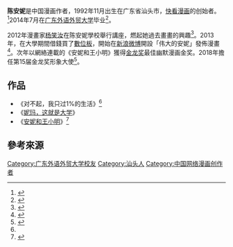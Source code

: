 '''陈安妮'''是中国漫画作者，1992年11月出生在广东省汕头市，[[快看漫画|快看漫画]]的创始者。<ref>{{Cite news|url=http://www.hn.xinhuanet.com/syzx/2016-02/22/c_1118120478.htm|title=中国动漫企业参与世界漫画大会承办|language=zh-cn|publisher=新华网湖南频道|author=|date=2016-02-22|accessdate=2016-04-26|archive-url=https://web.archive.org/web/20160818154307/http://www.hn.xinhuanet.com/syzx/2016-02/22/c_1118120478.htm|archive-date=2016-08-18|dead-url=yes}}</ref>2014年7月在[[广东外语外贸大学|广东外语外贸大学]]毕业<ref name="#1">{{Cite news|url=http://news.cyol.com/content/2015-01/13/content_11184373.htm|title=“伟大的安妮”：因一幅漫画陷入舆论风暴|language=zh-cn|publisher=中青在线|author=|date=2015-01-13|accessdate=2016-04-26|deadurl=yes|archiveurl=https://web.archive.org/web/20160426031402/http://news.cyol.com/content/2015-01/13/content_11184373.htm|archivedate=2016年4月26日|df=}}</ref>。

2012年漫畫家[[杨笑汝|杨笑汝]]在陈安妮學校舉行講座，燃起她過去畫畫的興趣<ref>{{cite news |title=陈安妮突破自我逆袭圆梦 |url=http://news.dahuawang.com/huaqiao/content/201910/15/c57713.html |accessdate=2021-03-01 |work=大华网 |date=2019-10-15 |language=zh-hans}}</ref>。2013年，在大學期間借錢買了[[數位板|數位板]]，開始在[[新浪微博|新浪微博]]開設「伟大的安妮」發佈漫畫<ref>{{cite news |author1=夏奕宁 |title=专访｜快看漫画创始人陈安妮：如何实现人生1%的奇迹 |url=https://www.thepaper.cn/newsDetail_forward_2021747 |accessdate=2020-08-25 |work=澎湃新闻 |date=2018-03-08 |language=zh-hans |archive-date=2019-09-11 |archive-url=https://web.archive.org/web/20190911120304/http://www.thepaper.cn/newsDetail_forward_2021747 |dead-url=no }}</ref>。次年以網絡連載的《安妮和王小明》獲得[[金龙奖|金龙奖]]最佳幽默漫画金奖。2018年擔任第15届金龙奖形象大使<ref>{{cite news |title=金龙奖首设形象大使 陈安妮受邀出任 |url=http://www.ibenxi.com/articles/news/shxw/201804/00036325.html |accessdate=2020-08-25 |work=本溪日报 |date=2018-04-26 |language=zh-hans}}</ref>。

==作品==
*《对不起，我只过1%的生活》<ref name="#1"/>
*《[[妮玛，这就是大学|妮玛，这就是大学]]》
*《[[安妮和王小明|安妮和王小明]]》<ref>{{Cite news|url=http://news.cyol.com/content/2015-01/13/content_11184373.htm|title=【陈安妮】快看漫画创始人|language=zh-cn|publisher=创投库|author=|date=|accessdate=2016-04-26|deadurl=yes|archiveurl=https://web.archive.org/web/20160426031402/http://news.cyol.com/content/2015-01/13/content_11184373.htm|archivedate=2016年4月26日|df=}}</ref>

== 參考來源 ==
<references />

[[Category:广东外语外贸大学校友|Category:广东外语外贸大学校友]]
[[Category:汕头人|Category:汕头人]]
[[Category:中国网络漫画创作者|Category:中国网络漫画创作者]]